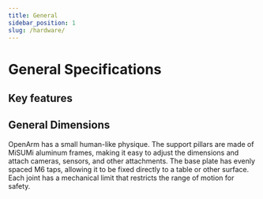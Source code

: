 ```yaml
---
title: General
sidebar_position: 1
slug: /hardware/
---
```



# General Specifications

## Key features

<BlockImage src="hardware/specification/general/openarm-specs.png" alt="Openarm specs" width="110%" />

## General Dimensions

OpenArm has a small human-like physique. The support pillars are made of MiSUMi aluminum frames, making it easy to adjust the dimensions and attach cameras, sensors, and other attachments.
The base plate has evenly spaced M6 taps, allowing it to be fixed directly to a table or other surface.
Each joint has a mechanical limit that restricts the range of motion for safety.

<BlockImage src="hardware/specification/general/dimensions.png" alt="Dimensions" width="110%" />

